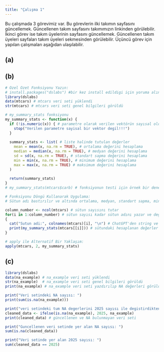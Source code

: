```yaml
---
title: "Çalışma 1"
---
```


Bu çalışmada 3 görevimiz var. Bu görevlerin ilki takımın sayfasını güncellemek. Güncellenen takım sayfasını takımımızın linkinden görülebilir. İkinci görev ise takım üyelerinin sayfasını güncellemek. Güncellenen takım üyeleri sayfaları takım üyeleri sekmesinden görülebilir. Üçüncü görev için yapılan çalışmaları aşağıdan ulaşılabilir.

## (a)

## (b)

```r
# Özel Özet Fonksiyonu Yazın:
# install.packages("dslabs") #bir kez install edildigi için yoruma alındı
library(dslabs)
data(mtcars) # mtcars veri seti yüklendi
str(mtcars) # mtcars veri seti genel bilgileri görüldü   

# my_summary_stats fonksiyonu
my_summary_stats <- function(x) {
  if (!is.numeric(x)) { # parametre olarak verilen vektörün sayısal olduğu kontrolü
    stop("Verilen parametre sayisal bir vektor degil!!!")
  }
  
  summary_stats <- list( # liste halinde tutulan değerler
    mean = mean(x, na.rm = TRUE), # ortalama değerini hesaplama
    median = median(x, na.rm = TRUE), # medyan değerini hesaplama
    sd = sd(x, na.rm = TRUE), # standart sapma değerini hesaplama
    min = min(x, na.rm = TRUE), # minimum değerini hesaplama
    max = max(x, na.rm = TRUE) # maksimum değerini hesaplama
  )
  
  return(summary_stats)
}
# my_summary_stats(mtcars$carb) # fonksiyonun testi için örnek bir deneme komutu

# Fonksiyonu Döngü Kullanarak Uygulama:
# Sütun adı bastırılır ve altında ortalama, medyan, standart sapma, minimum ve maksimum değerleri sırasıyla bastırılır

column_number <- ncol(mtcars) # sütun sayısını tutar
for(i in 1:column_number) # sütun sayısı kadar sütun adını yazar ve değerleri yazar
{
  cat("Sutun adi:", colnames(mtcars)[i], "\n") # ChatGPT'den string ve variable'ı birlikte yazan fonksiyon alındı
  print(my_summary_stats(mtcars[[i]])) # sütundaki hesaplanan değerler yazdırıldı
}

# apply ile Alternatif Bir Yaklaşım:
apply(mtcars, 2, my_summary_stats)
```

## (c)

```r
library(dslabs) 
data(na_example) # na_example veri seti yüklendi
str(na_example)  # na_example veri seti genel bilgileri görüldü  
print(na_example) # na_example veri seti yazdırılıp NA değerleri görüldü

print("Veri setindeki NA sayısı: ")
print(sum(is.na(na_example)))

print("veri setindeki tum NA degerlerini 2025 sayısı ile degistirdikten sonraki veri seti: ")
cleaned_data <- ifelse(is.na(na_example), 2025, na_example)
print(cleaned_data) # güncellenen ve NA bulunmayan veri seti

print("Guncellenen veri setinde yer alan NA sayısı: ")
sum(is.na(cleaned_data))

print("Veri setinde yer alan 2025 sayısı: ")
sum(cleaned_data == 2025)
```
